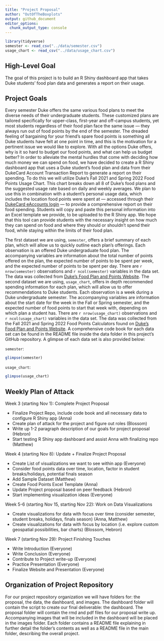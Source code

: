 ```yaml
---
title: "Project Proposal"
author: "OutOfTheBoxplots"
output: github_document
editor_options: 
  chunk_output_type: console
---
```

```r
library(tidyverse)
semester <- read_csv("../data/semester.csv")
usage_chart <- read_csv("../data/usage_chart.csv")
```

## High-Level Goal

The goal of this project is to build an R Shiny dashboard app that takes Duke 
students’ food plan data and generates a report on their usage.

## Project Goals

Every semester Duke offers the same various food plans to meet the diverse needs 
of their undergraduate students. These customized plans are tailored 
specifically for upper-class, first-year and off-campus students, yet most 
students regardless of their food plan face the same issue — they always run out 
of food points by the end of the semester. The dreaded feeling of bargaining for 
your friend’s spare food points is something all Duke students have felt at one 
point in time, and this is the motivation for a pertinent issue we would like to 
explore. With all the options Duke offers, why is it so hard to budget our food 
points, and what can help us budget better? In order to alleviate the mental 
hurdles that come with deciding how much money we can spend on food, we have 
decided to create a R Shiny dashboard app that uses a Duke student’s food plan 
and data from their DukeCard Account Transaction Report to generate a report on 
their spending. To do this we will utilize Duke’s Fall 2021 and Spring 2022 Food 
Points Usage Chart. This chart breaks down all 8 of Duke’s food plans and the 
suggested usage rate based on daily and weekly averages. We plan to use this in 
combination with a student’s personal usage data, which includes the location 
food points were spent at — accessed through their [DukeCard eAccounts login](https://dukecard.duke.edu/manage-your-dukecard) — to provide a 
comprehensive report on their food spending. Students will copy and paste this 
personal information into an Excel template we provide, to be uploaded to the R 
Shiny app. We hope that this tool can provide students with the necessary 
insight on how much they can spend on food and where they should or shouldn’t 
spend their food, while staying within the limits of their food plan.

The first dataset we are using, `semester`, offers a brief summary of each plan, 
which will allow us to quickly outline each plan’s offerings. Each observation 
is an offered Duke undergraduate food plan. The accompanying variables are 
information about the total number of points offered on the plan, the expected 
number of points to be spent per week, and the expected number of points to be 
spent per day. There are `r nrow(semester)` observations and `r ncol(semester)` 
variables in the data set. The data was collected from [Duke's Food Plan and Points Website](https://studentaffairs.duke.edu/dining/plans-points). The second 
dataset we are using, `usage_chart`, offers in depth recommended spending 
information for each plan, which will allow us to offer recommendations to Duke 
students. Each observation is a week during a Duke undergraduate semester. The 
accompanying variables are information about the start date for the week in the 
Fall or Spring semester, and the expected number of food points to start that 
week with, depending on which plan a student has. There are 
`r nrow(usage_chart)` observations and `r ncol(usage_chart)` variables in the 
data set. The data was collected from the Fall 2021 and Spring 2022 Food Points 
Calculators found on [Duke's Food Plan and Points Website](https://studentaffairs.duke.edu/dining/plans-points). 
A comprehensive code book for each data set can be found in the README file 
inside the data folder in this project’s GitHub repository. A glimpse of each 
data set is also provided below:

`semester`:
```r
glimpse(semester)
```

`usage_chart`:
```r
glimpse(usage_chart)
```

## Weekly Plan of Attack

Week 3 (starting Nov 1): Complete Project Proposal

- Finalize Project Repo, include code book and all necessary data to configure R 
Shiny app (Anna)
- Create plan of attack for the project and figure out roles (Blossom)
- Write up 1-2 paragraph description of our goals for project proposal (Hebron)
- Start testing R Shiny app dashboard and assist Anna with finalizing repo 
(Matthew)

Week 4 (starting Nov 8): Update + Finalize Project Proposal

- Create List of visualizations we want to see within app (Everyone)
- Consider food points data over time, location, factor in student 
breaks/holidays, potential finals season
- Add Sample Dataset (Matthew)
- Create Food Points Excel Template (Anna)
- Update Project proposal based on peer feedback (Hebron)
- Start implementing visualization ideas (Everyone)

Week 5-6 (starting Nov 15, starting Nov 22): Work on Data Visualizations

- Create visualizations for data with focus over time (consider semester, 
student breaks, holidays, finals season) (Anna, Matthew)
- Create visualizations for data with focus by location (i.e. explore custom 
geospatial possibilities, bar charts) (Blossom, Hebron)

Week 7 (starting Nov 29): Project Finishing Touches

- Write Introduction (Everyone)
- Write Conclusion (Everyone)
- Contribute to Project write-up (Everyone)
- Practice Presentation (Everyone)
- Finalize Website and Presentation (Everyone)

## Organization of Project Repository

For our project repository organization we will have folders for: the proposal, 
the data, the dashboard, and images. The dashboard folder will contain the 
script to create our final deliverable: the dashboard. The proposal folder will
contain the rmd and pdf files for our proposal write up. Accompanying images 
that will be included in the dashboard will be placed in the images folder. Each 
folder contains a README file explaining in further detail the folder’s contents 
as well as a README file in the main folder, describing the overall project.
